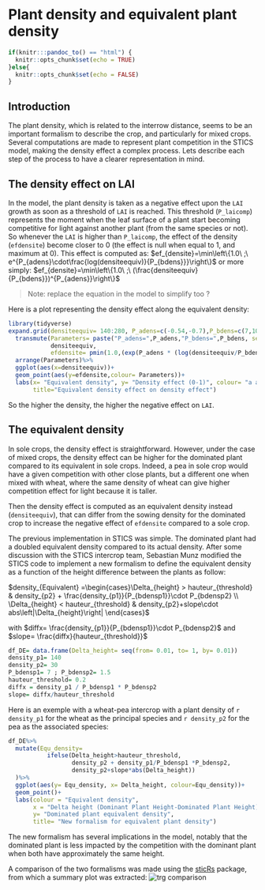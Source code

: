 # Plant density and equivalent plant density {#plantdensity}

```r
if(knitr:::pandoc_to() == "html") {
  knitr::opts_chunk$set(echo = TRUE)
}else{
  knitr::opts_chunk$set(echo = FALSE)
}
```

## Introduction

The plant density, which is related to the interrow distance, seems to be an important formalism to describe the crop, and particularly for mixed crops. Several computations are made to represent plant competition in the STICS model, making the density effect a complex process. Lets describe each step of the process to have a clearer representation in mind.


## The density effect on LAI

In the model, the plant density is taken as a negative effect upon the `LAI` growth as soon as a threshold of `LAI` is reached. This threshold (`P_laicomp`) represents the moment when the leaf surface of a plant start becoming competitive for light against another plant (from the same species or not). So whenever the `LAI` is higher than `P_laicomp`, the effect of the density (`efdensite`) become closer to 0 (the effect is null when equal to 1, and maximum at 0).
This effect is computed as:
$ef_{densite}=\min\left\{1.0\ ;\ e^{P_{adens}\cdot\frac{log(densiteequiv)}{P_{bdens}}}\right\}$
or more simply:
$ef_{densite}=\min\left\{1.0\ ;\ (\frac{densiteequiv}{P_{bdens}})^{P_{adens}}\right\}$

> Note: replace the equation in the model to simplify too ? 

Here is a plot representing the density effect along the equivalent density:
```r
library(tidyverse)
expand.grid(densiteequiv= 140:280, P_adens=c(-0.54,-0.7),P_bdens=c(7,10))%>%
  transmute(Parameters= paste("P_adens=",P_adens,"P_bdens=",P_bdens, sep=", "),
            densiteequiv,
            efdensite= pmin(1.0,(exp(P_adens * (log(densiteequiv/P_bdens))))))%>%
  arrange(Parameters)%>%
  ggplot(aes(x=densiteequiv))+
  geom_point(aes(y=efdensite,colour= Parameters))+
  labs(x= "Equivalent density", y= "Density effect (0-1)", colour= "a and b parameters values",
       title="Equivalent density effect on density effect")
```

So the higher the density, the higher the negative effect on `LAI`.

## The equivalent density 

In sole crops, the density effect is straightforward. However, under the case of mixed crops, the density effect can be higher for the dominated plant compared to its equivalent in sole crops. Indeed, a pea in sole crop would have a given competition with other close plants, but a different one when mixed with wheat, where the same density of wheat can give higher competition effect for light because it is taller.

Then the density effect is computed as an equivalent density instead (`densiteequiv`), that can differ from the sowing density for the dominated crop to increase the negative effect of `efdensite` compared to a sole crop.

The previous implementation in STICS was simple. The dominated plant had a doubled equivalent density compared to its actual density. After some discussion with the STICS intercrop team, Sebastian Munz modified the STICS code to implement a new formalism to define the equivalent density as a function of the height difference between the plants as follow:

$density_{Equivalent} =\begin{cases}\Delta_{height} > hauteur_{threshold} & density_{p2} + \frac{density_{p1}}{P_{bdensp1}}\cdot P_{bdensp2}  \\ \Delta_{height} < hauteur_{threshold} & density_{p2}+slope\cdot abs\left|\Delta_{height}\right| \end{cases}$

with $diffx= \frac{density_{p1}}{P_{bdensp1}}\cdot P_{bdensp2}$ and $slope= \frac{diffx}{hauteur_{threshold}}$
```r
df_DE= data.frame(Delta_height= seq(from= 0.01, to= 1, by= 0.01))
density_p1= 140
density_p2= 30
P_bdensp1= 7 ; P_bdensp2= 1.5
hauteur_threshold= 0.2
diffx = density_p1 / P_bdensp1 * P_bdensp2
slope= diffx/hauteur_threshold
```
Here is an exemple with a wheat-pea intercrop with a plant density of `r density_p1` for the wheat as the principal species and `r density_p2` for the pea as the associated species:
```r
df_DE%>%
  mutate(Equ_density= 
           ifelse(Delta_height>hauteur_threshold,
                  density_p2 + density_p1/P_bdensp1 *P_bdensp2,
                  density_p2+slope*abs(Delta_height))
  )%>%
  ggplot(aes(y= Equ_density, x= Delta_height, colour=Equ_density))+
  geom_point()+
  labs(colour = "Equivalent density",
       x = "Delta height (Dominant Plant Height-Dominated Plant Height)",
       y= "Dominated plant equivalent density",
       title= "New formalism for equivalent plant density")
```

The new formalism has several implications in the model, notably that the dominated plant is less impacted by the competition with the dominant plant when both have approximately the same height.

A comparison of the two formalisms was made using the [sticRs](https://github.com/VEZY/sticRs) package, from which a summary plot was extracted:
![trg comparison](img/Equ-dens-computation.png)


